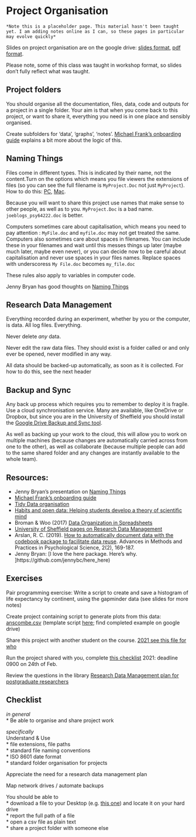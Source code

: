 # Project Organisation

```block
*Note this is a placeholder page. This material hasn't been taught yet. I am adding notes online as I can, so these pages in particular may evolve quickly*
```
  
Slides on project organisation are on the google drive: [slides format](https://docs.google.com/presentation/d/1dswTN4SOj9cNlh3DKIev9K_y64FmvFDq6G_EbeA4Ksw/edit?usp=sharing), [pdf format](https://drive.google.com/file/d/1b6Ua8fJH8nucKkrAagxFgY1ruzGeXO_R/view?usp=sharing). 

Please note, some of this class was taught in workshop format, so slides don't fully reflect what was taught.

## Project folders

You should organise all the documentation, files, data, code and outputs for a project in a single folder. Your aim is that when you come back to this project, or want to share it, everything you need is in one place and sensibly organised.

Create subfolders for 'data', 'graphs', 'notes'. [Michael Frank's onboarding guide](http://babieslearninglanguage.blogspot.co.uk/2017/01/onboarding.html) explains a bit more about the logic of this.

## Naming Things

Files come in different types. This is indicated by their name, not the content.Turn on the options which means you file viewers the extensions of files (so you can see the full filename is ``MyProject.Doc`` not just ``MyProject``). How to do this: [PC](https://www.howtogeek.com/205086/beginner-how-to-make-windows-show-file-extensions/), [Mac](https://support.apple.com/en-gb/guide/mac-help/mchlp2304/mac).

Because you will want to share this project use names that make sense to other people, as well as to you. ``MyProject.Doc`` is a bad name. ``joeblogs_psy64222.doc`` is better.

Computers sometimes care about capitalisation, which means you need to pay attention : ``MyFile.doc`` and ``myfile.doc`` may not get treated the same. Computers also sometimes care about spaces in filenames. You can include these in your filenames and wait until this messes things up later (maybe much later, maybe even never), or you can decide now to be careful about capitalisation and never use spaces in your files names. Replace spaces with underscoress ``My File.doc`` becomes ``my_file.doc``

These rules also apply to variables in computer code.

Jenny Bryan has good thoughts on [Naming Things](http://www2.stat.duke.edu/~rcs46/lectures_2015/01-markdown-git/slides/naming-slides/naming-slides.pdf)
  
## Research Data Management

Everything recorded during an experiment, whether by you or the computer, is data. All log files. Everything.

Never delete *any* data.

Never edit the raw data files. They should exist is a folder called \raw or \data and only ever be opened, never modified in any way.

All data should be backed-up automatically, as soon as it is collected. For how to do this, see the next header


## Backup and Sync

Any back up process which requires you to remember to deploy it is fragile. Use a cloud synchronisation service. Many are available, like OneDrive or Dropbox, but since you are in the University of Sheffield you should install the [Google Drive Backup and Sync tool](https://www.google.com/drive/download/). 

As well as backing up your work to the cloud, this will allow you to work on multiple machines (because changes are automatically carried across from one to the other), as well as collaborate (because multiple people can add to the same shared folder and any changes are instantly available to the whole team).


## Resources: 

* Jenny Bryan's presentation on [Naming Things](http://www2.stat.duke.edu/~rcs46/lectures_2015/01-markdown-git/slides/naming-slides/naming-slides.pdf)
* [Michael Frank's onboarding guide](http://babieslearninglanguage.blogspot.co.uk/2017/01/onboarding.html)
* [Tidy Data organisation](http://vita.had.co.nz/papers/tidy-data.pdf) 
* [Habits and open data: Helping students develop a theory of scientific mind ](http://bayesfactor.blogspot.co.uk/2015/11/habits-and-open-data-helping-students.html)
* Broman & Woo (2017) [Data Organization in Spreadsheets](https://www.tandfonline.com/doi/full/10.1080/00031305.2017.1375989)
* [University of Sheffield pages on Research Data Management](https://www.sheffield.ac.uk/library/rdm/index)
* Arslan, R. C. (2019). [How to automatically document data with the codebook package to facilitate data reuse](https://journals.sagepub.com/doi/full/10.1177/2515245919838783). Advances in Methods and Practices in Psychological Science, 2(2), 169-187.
* Jenny Bryan: [I love the here package. Here's why. ]https://github.com/jennybc/here_here)

## Exercises

Pair programming exercise: Write a script to create and save a histogram of life expectancy by continent, using the gapminder data (see slides for more notes)

Create project containing script to generate plots from this data: [anscombe.csv](static/anscombe.csv) (template script [here](static/project1.R); find completed example on google drive) 

Share this project with another student on the course. [2021 see this file for who](https://docs.google.com/spreadsheets/d/1voRTo2A22_zAkZ4QRHe823N04QiNBqunX2MSuVRD09o/edit?usp=sharing)

Run the project shared with you, complete [this checklist](https://forms.gle/67XEt4vLBoS2fdP27) 2021: deadline 0900 on 24th of Feb.

Review the questions in the library [Research Data Management plan for postgraduate researchers](https://drive.google.com/file/d/1T0kwMSmecf7JZXgKQ1IfCzC9G50cQx87/view?usp=sharing)

## Checklist

*in general*  
 * Be able to organise and share project work

*specifically*  
Understand & Use  
 * file extensions, file paths  
 * standard file naming conventions  
 * ISO 8601 date format  
 * standard folder organisation for projects  

Appreciate the need for a research data management plan

Map network drives / automate backups

You should be able to  
 * download a file to your Desktop (e.g. [this one](static/anscombe.csv)) and locate it on your hard drive  
 * report the full path of a file  
 * open a csv file as plain text  
 * share a project folder with someone else  

